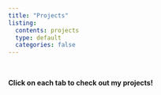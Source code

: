 ```yaml
---
title: "Projects"
listing:
  contents: projects
  type: default
  categories: false
---
```


<br>

**Click on each tab to check out my projects!**

<br>
